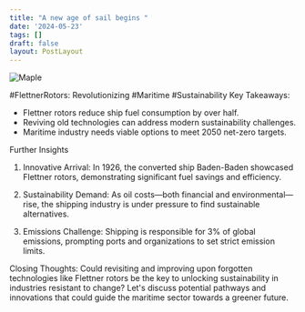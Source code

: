 ```yaml
---
title: "A new age of sail begins "
date: '2024-05-23'
tags: []
draft: false
layout: PostLayout
---
```


<div className="flex justify-center">
<div className="my-1 w-full px-2 xl:my-1 xl:w-1/2 xl:px-2">
    <img src="https://willpolesa.pythonanywhere.com/static/podcast_thumbnails/thumbnailrecCb2NDen74r2mGE.jpg" alt="Maple" className="mx-auto h-58 w-auto" />
</div>
</div>

#FlettnerRotors: Revolutionizing #Maritime #Sustainability
Key Takeaways:
- Flettner rotors reduce ship fuel consumption by over half.
- Reviving old technologies can address modern sustainability challenges.
- Maritime industry needs viable options to meet 2050 net-zero targets.

Further Insights
1. Innovative Arrival:
In 1926, the converted ship Baden-Baden showcased Flettner rotors, demonstrating significant fuel savings and efficiency.

2. Sustainability Demand:
As oil costs—both financial and environmental—rise, the shipping industry is under pressure to find sustainable alternatives.

3. Emissions Challenge:
Shipping is responsible for 3% of global emissions, prompting ports and organizations to set strict emission limits.

Closing Thoughts:
Could revisiting and improving upon forgotten technologies like Flettner rotors be the key to unlocking sustainability in industries resistant to change? Let's discuss potential pathways and innovations that could guide the maritime sector towards a greener future.
